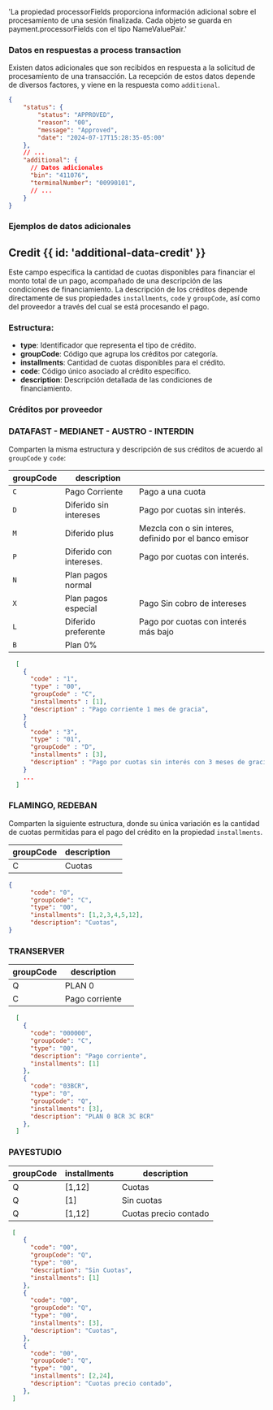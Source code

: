 
  'La propiedad processorFields proporciona información adicional sobre el procesamiento de una sesión finalizada. Cada objeto se guarda en payment.processorFields con el tipo NameValuePair.'

### Datos en respuestas a process transaction

Existen datos adicionales que son recibidos en respuesta a la solicitud de procesamiento de una transacción. La recepción de estos datos depende de diversos factores, y viene en la respuesta como `additional`.

```json
{
    "status": {
        "status": "APPROVED",
        "reason": "00",
        "message": "Approved",
        "date": "2024-07-17T15:28:35-05:00"
    },
    // ...
    "additional": {
      // Datos adicionales
      "bin": "411076",
      "terminalNumber": "00990101",
      // ...
    }
}
```

### Ejemplos de datos adicionales

<AdditionalDataExamples/>

## Credit {{ id: 'additional-data-credit' }}
Este campo especifica la cantidad de cuotas disponibles para financiar el monto total de un pago, acompañado de una descripción de las condiciones de financiamiento.
La descripción de los créditos depende directamente de sus propiedades `installments`, `code` y `groupCode`, así como del proveedor a través del cual se está procesando el pago.

### Estructura:
- **type**: Identificador que representa el tipo de crédito.
- **groupCode**: Código que agrupa los créditos por categoría.
- **installments**: Cantidad de cuotas disponibles para el crédito.
- **code**: Código único asociado al crédito específico.
- **description**: Descripción detallada de las condiciones de financiamiento.

### Créditos por proveedor
### **DATAFAST** - **MEDIANET** - **AUSTRO** -  **INTERDIN**
Comparten la misma estructura y descripción de sus créditos de acuerdo al `groupCode` y `code`:

| groupCode | description              |                                                         |
|-----------| ------------------------ |-------------------------------------------------------- |
| `C`       | Pago Corriente           | Pago a una cuota                                        |
| `D`       | Diferido sin intereses   | Pago por cuotas sin interés.                            |
| `M`       | Diferido plus            | Mezcla con o sin interes, definido por el banco emisor  |
| `P`       | Diferido con intereses.  | Pago por cuotas con interés.                            |
| `N`       | Plan pagos normal        |                                                         |
| `X`       | Plan pagos especial      | Pago Sin cobro de intereses                             |
| `L`       | Diferido preferente      | Pago por cuotas con interés más bajo                    |
| `B`       | Plan 0%                  |                                                         |

```json
  [
    {
      "code" : "1",
      "type" : "00",
      "groupCode" : "C",
      "installments" : [1],
      "description" : "Pago corriente 1 mes de gracia",
    }
    {
      "code" : "3",
      "type" : "01",
      "groupCode" : "D",
      "installments" : [3],
      "description" : "Pago por cuotas sin interés con 3 meses de gracia para iniciar pago",
    }
    ...
  ]
```

### FLAMINGO, REDEBAN
Comparten la siguiente estructura, donde su única variación es la cantidad de cuotas permitidas para el pago del crédito en la propiedad `installments`.

| groupCode | description              |            |
|-----------| ------------------------ |----------- |
| C         | Cuotas                   |            |

```json
{
      "code": "0",
      "groupCode": "C",
      "type": "00",
      "installments": [1,2,3,4,5,12],
      "description": "Cuotas",
}
```

### TRANSERVER
| groupCode | description              |           |
|-----------| ------------------------ |---------- |
| Q         | PLAN 0                   |           |
| C         | Pago corriente           |           |

```json
  [
    {
      "code": "000000",
      "groupCode": "C",
      "type": "00",
      "description": "Pago corriente",
      "installments": [1]
    },
    {
      "code": "03BCR",
      "type": "0",
      "groupCode": "Q",
      "installments": [3],
      "description": "PLAN 0 BCR 3C BCR"
    },
  ]
```

### PAYESTUDIO
| groupCode | installments             | description            |
|-----------| ------------------------ |----------------------- |
| Q         | [1,12]                   | Cuotas                 |
| Q         | [1]                      | Sin cuotas             |
| Q         | [1,12]                   | Cuotas precio contado  |

```json
 [
    {
      "code": "00",
      "groupCode": "Q",
      "type": "00",
      "description": "Sin Cuotas",
      "installments": [1]
    },
    {
      "code": "00",
      "groupCode": "Q",
      "type": "00",
      "installments": [3],
      "description": "Cuotas",
    },
    {
      "code": "00",
      "groupCode": "Q",
      "type": "00",
      "installments": [2,24],
      "description": "Cuotas precio contado",
    },
 ]

```
